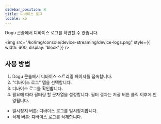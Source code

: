 ```yaml
---
sidebar_position: 6
title: 디바이스 로그
locale: ko
---
```


Dogu 콘솔에서 디바이스 로그를 확인할 수 있습니다.

<img
  src="/ko/img/console/device-streaming/device-logs.png"
  style={{ width: 600, display: 'block' }}
/>

## 사용 방법

1. Dogu 콘솔에서 디바이스 스트리밍 페이지를 접속합니다.
2. "디바이스 로그" 탭을 선택합니다.
3. 디바이스 로그를 확인합니다.
4. 필요에 따라 필터링 할 문자열을 설정합니다. 필터 결과는 저장 버튼 클릭 이후에 반영됩니다.

- 일시정지 버튼: 디바이스 로그를 일시정지합니다.
- 삭제 버튼: 디바이스 로그를 삭제합니다.
